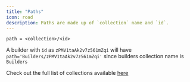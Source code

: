 ```yaml
---
title: "Paths"
icon: road
description: Paths are made up of `collection` name and `id`.
---
```


`path = <collection>/<id>`

A builder with `id` as `zPMV1taAk2v7z561mZqi` will have `path='Builders/zPMV1taAk2v7z561mZqi'` since builders collection name is `Builders`

Check out the full list of collections available [here](/reference/collections)
